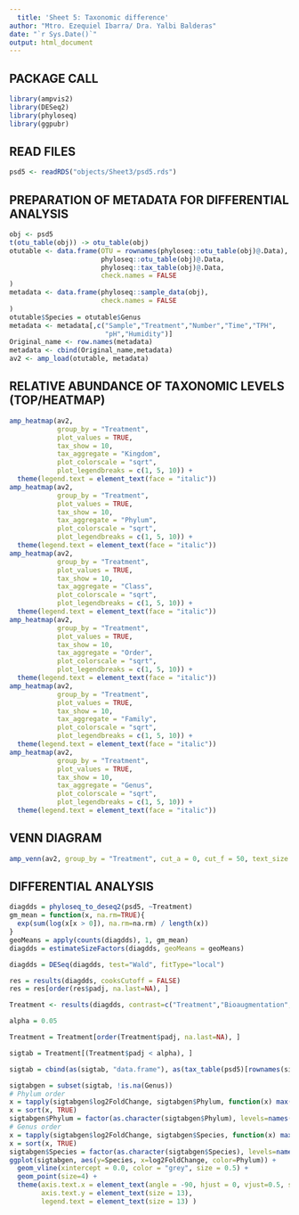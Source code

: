 ```yaml
---
  title: 'Sheet 5: Taxonomic difference'
author: "Mtro. Ezequiel Ibarra/ Dra. Yalbi Balderas"
date: "`r Sys.Date()`"
output: html_document
---
```


## PACKAGE CALL

```r
library(ampvis2)
library(DESeq2)
library(phyloseq)
library(ggpubr)
```

## READ FILES

```r
psd5 <- readRDS("objects/Sheet3/psd5.rds")
```


## PREPARATION OF METADATA FOR DIFFERENTIAL ANALYSIS

```r
obj <- psd5
t(otu_table(obj)) -> otu_table(obj)
otutable <- data.frame(OTU = rownames(phyloseq::otu_table(obj)@.Data),
                       phyloseq::otu_table(obj)@.Data,
                       phyloseq::tax_table(obj)@.Data,
                       check.names = FALSE
)
metadata <- data.frame(phyloseq::sample_data(obj), 
                       check.names = FALSE
)
otutable$Species = otutable$Genus
metadata <- metadata[,c("Sample","Treatment","Number","Time","TPH",
                        "pH","Humidity")]
Original_name <- row.names(metadata)
metadata <- cbind(Original_name,metadata)
av2 <- amp_load(otutable, metadata)
```

## RELATIVE ABUNDANCE OF TAXONOMIC LEVELS (TOP/HEATMAP)

```r
amp_heatmap(av2, 
            group_by = "Treatment",
            plot_values = TRUE,
            tax_show = 10,
            tax_aggregate = "Kingdom",
            plot_colorscale = "sqrt",
            plot_legendbreaks = c(1, 5, 10)) + 
  theme(legend.text = element_text(face = "italic"))
amp_heatmap(av2, 
            group_by = "Treatment",
            plot_values = TRUE,
            tax_show = 10,
            tax_aggregate = "Phylum",
            plot_colorscale = "sqrt",
            plot_legendbreaks = c(1, 5, 10)) + 
  theme(legend.text = element_text(face = "italic"))
amp_heatmap(av2, 
            group_by = "Treatment",
            plot_values = TRUE,
            tax_show = 10,
            tax_aggregate = "Class",
            plot_colorscale = "sqrt",
            plot_legendbreaks = c(1, 5, 10)) + 
  theme(legend.text = element_text(face = "italic"))
amp_heatmap(av2, 
            group_by = "Treatment",
            plot_values = TRUE,
            tax_show = 10,
            tax_aggregate = "Order",
            plot_colorscale = "sqrt",
            plot_legendbreaks = c(1, 5, 10)) + 
  theme(legend.text = element_text(face = "italic"))
amp_heatmap(av2, 
            group_by = "Treatment",
            plot_values = TRUE,
            tax_show = 10,
            tax_aggregate = "Family",
            plot_colorscale = "sqrt",
            plot_legendbreaks = c(1, 5, 10)) + 
  theme(legend.text = element_text(face = "italic"))
amp_heatmap(av2, 
            group_by = "Treatment",
            plot_values = TRUE,
            tax_show = 10,
            tax_aggregate = "Genus",
            plot_colorscale = "sqrt",
            plot_legendbreaks = c(1, 5, 10)) + 
  theme(legend.text = element_text(face = "italic"))
```


## VENN DIAGRAM

```r
amp_venn(av2, group_by = "Treatment", cut_a = 0, cut_f = 50, text_size = 3)
```

## DIFFERENTIAL ANALYSIS

```r
diagdds = phyloseq_to_deseq2(psd5, ~Treatment)
gm_mean = function(x, na.rm=TRUE){
  exp(sum(log(x[x > 0]), na.rm=na.rm) / length(x))
}
geoMeans = apply(counts(diagdds), 1, gm_mean)
diagdds = estimateSizeFactors(diagdds, geoMeans = geoMeans)

diagdds = DESeq(diagdds, test="Wald", fitType="local")

res = results(diagdds, cooksCutoff = FALSE)
res = res[order(res$padj, na.last=NA), ]

Treatment <- results(diagdds, contrast=c("Treatment","Bioaugmentation","Control"))

alpha = 0.05

Treatment = Treatment[order(Treatment$padj, na.last=NA), ]

sigtab = Treatment[(Treatment$padj < alpha), ]

sigtab = cbind(as(sigtab, "data.frame"), as(tax_table(psd5)[rownames(sigtab), ], "matrix"))

sigtabgen = subset(sigtab, !is.na(Genus))
# Phylum order
x = tapply(sigtabgen$log2FoldChange, sigtabgen$Phylum, function(x) max(x))
x = sort(x, TRUE)
sigtabgen$Phylum = factor(as.character(sigtabgen$Phylum), levels=names(x))
# Genus order
x = tapply(sigtabgen$log2FoldChange, sigtabgen$Species, function(x) max(x))
x = sort(x, TRUE)
sigtabgen$Species = factor(as.character(sigtabgen$Species), levels=names(x))
ggplot(sigtabgen, aes(y=Species, x=log2FoldChange, color=Phylum)) + 
  geom_vline(xintercept = 0.0, color = "grey", size = 0.5) +
  geom_point(size=4) + 
  theme(axis.text.x = element_text(angle = -90, hjust = 0, vjust=0.5, size = 10), 
        axis.text.y = element_text(size = 13), 
        legend.text = element_text(size = 13) )

```
